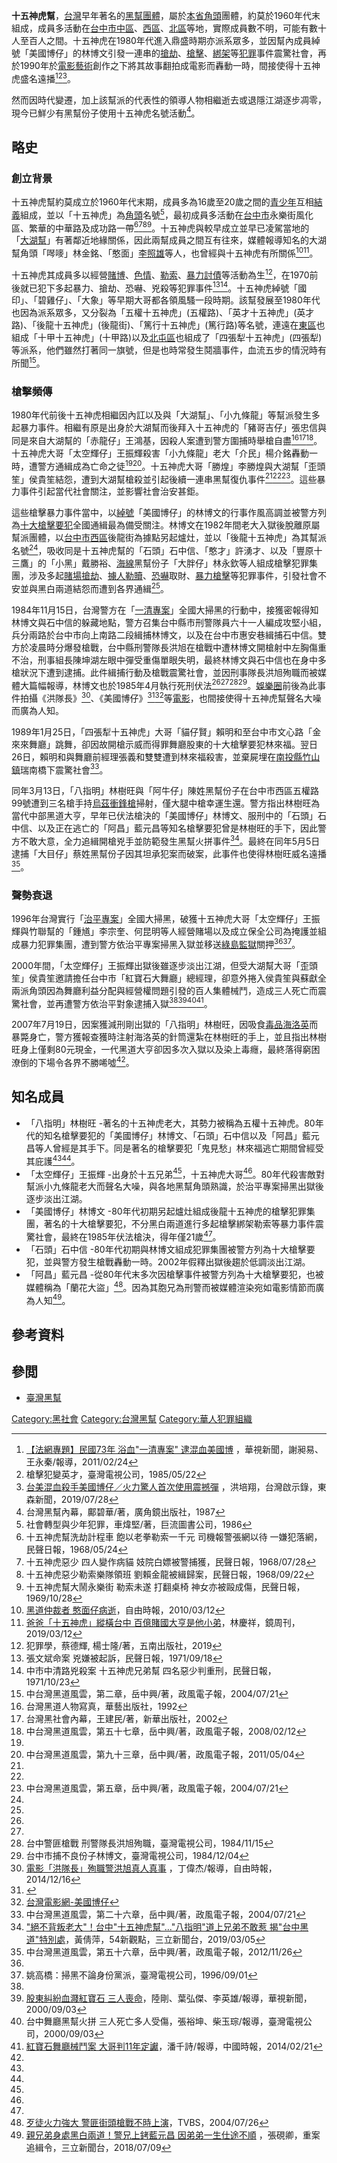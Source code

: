 {{Fanpov|time=2020-10-05T14:30:48+00:00}}
'''十五神虎幫'''，[[台灣|台灣]]早年著名的[[黑幫|黑幫]][[團體|團體]]，屬於[[本省|本省]][[角頭|角頭]]團體，約莫於1960年代末組成，成員多活動在[[台中市|台中市]][[中區_(臺中市)|中區]]、[[西區_(臺中市)|西區]]、[[北區_(臺中市)|北區]]等地，實際成員數不明，可能有數十人至百人之間。十五神虎在1980年代進入鼎盛時期亦派系眾多，並因幫內成員綽號「美國博仔」的林博文引發一連串的[[搶劫|搶劫]]、[[槍擊|槍擊]]、[[綁架|綁架]]等[[犯罪|犯罪]]事件震驚社會，再於1990年於[[電影|電影]][[藝術|藝術]]創作之下將其故事翻拍成電影而轟動一時，間接使得十五神虎盛名遠播<ref name="news1">[https://news.cts.com.tw/cts/general/201102/201102240678426.html 【法網專題】民國73年 浴血"一清專案" 逮混血美國博] {{Wayback|url=https://news.cts.com.tw/cts/general/201102/201102240678426.html |date=20200904165200 }}，華視新聞，謝昶易、王永秦/報導，2011/02/24</ref><ref>槍擊犯變英才，臺灣電視公司，1985/05/22</ref><ref name="tv1">[https://www.youtube.com/watch?v=YKft2ueLSgY 台美混血殺手美國博仔／火力驚人首次使用震撼彈] {{Wayback|url=https://www.youtube.com/watch?v=YKft2ueLSgY |date=20210828194447 }}，洪培翔，台灣啟示錄，東森新聞，2019/07/28</ref>。

然而因時代變遷，加上該幫派的代表性的領導人物相繼逝去或退隱江湖逐步凋零，現今已鮮少有黑幫份子使用十五神虎名號活動<ref>台灣黑幫內幕，鄺碧華/著，廣角鏡出版社，1987</ref>。

==略史==
===創立背景===
十五神虎幫約莫成立於1960年代末期，成員多為16歲至20歲之間的[[青少年|青少年]]互相[[結義|結義]]組成，並以「十五神虎」為[[角頭|角頭]]名號<ref>社會轉型與少年犯罪，車煒堅/著，巨流圖書公司，1986</ref>，最初成員多活動在[[台中市|台中市]]永樂街風化區、繁華的中華路及成功路一帶<ref>十五神虎幫洗劫計程車 飽以老拳勒索一千元 司機報警張網以待 一嫌犯落網，民聲日報，1968/05/24</ref><ref>十五神虎惡少 四人變作病貓 妓院白嫖被警捕獲，民聲日報，1968/07/28</ref><ref>
十五神虎惡少勒索樂隊領班 劉賴金龍被緝歸案，民聲日報，1968/09/22</ref><ref>
十五神虎幫大鬧永樂街 勒索未遂 打翻桌椅 神女亦被毆成傷，民聲日報，1969/10/28</ref>。十五神虎與較早成立並早已凌駕當地的「[[大湖幫|大湖幫]]」有著鄰近地緣關係，因此兩幫成員之間互有往來，媒體報導知名的大湖幫角頭「噖嘜」林金銘、「憨面」[[李照雄|李照雄]]等人，也曾經與十五神虎有所關係<ref>[https://news.ltn.com.tw/news/society/paper/379172 黑道仲裁者 憨面仔病逝]，自由時報，2010/03/12</ref><ref>[https://www.mirrormedia.mg/story/201190311soc002/ 爸爸「十五神虎」縱橫台中 百億賭國大亨是他小弟]，林慶祥，鏡周刊，2019/03/12</ref>。

十五神虎其成員多以經營[[賭博|賭博]]、[[色情|色情]]、[[勒索|勒索]]、[[暴力|暴力]][[討債|討債]]等活動為生<ref>犯罪學，蔡德輝, 楊士隆/著，五南出版社，2019</ref>，在1970前後就已犯下多起暴力、搶劫、恐嚇、兇殺等犯罪事件<ref>張文斌命案 兇嫌被起訴，民聲日報，1971/09/18</ref><ref>中市中清路兇殺案 十五神虎兄弟幫 四名惡少判重刑，民聲日報，1971/10/23</ref>。十五神虎綽號「國印」、「碧雞仔」、「大象」等早期大哥都各領風騷一段時期。該幫發展至1980年代也因為派系眾多，又分裂為「五權十五神虎」(五權路)、「英才十五神虎」(英才路)、「後龍十五神虎」(後龍街)、「篤行十五神虎」(篤行路)等名號，連遠在[[東區_(臺中市)|東區]]也組成「十甲十五神虎」(十甲路)以及[[北屯區|北屯區]]也組成了「四張犁十五神虎」(四張犁)等派系，他們雖然打著同一旗號，但是也時常發生鬩牆事件，血流五步的情況時有所聞<ref>中台灣黑道風雲，第二章，岳中興/著，政風電子報，2004/07/21</ref>。

===槍擊頻傳===
1980年代前後十五神虎相繼因內訌以及與「大湖幫」、「小九條龍」等幫派發生多起暴力事件。相繼有原是出身於大湖幫而後拜入十五神虎的「豬哥吉仔」張忠信與同是來自大湖幫的「赤龍仔」王鴻基，因殺人案遭到警方圍捕時舉槍自盡<ref name="books1">台灣黑道人物寫真，華藝出版社，1992</ref><ref name="books2">台灣黑社會內幕，王建民/著，新華出版社，2002</ref><ref>中台灣黑道風雲，第五十七章，岳中興/著，政風電子報，2008/02/12</ref>。十五神虎大哥「太空輝仔」王振輝殺害「小九條龍」老大「介民」楊介銘轟動一時，遭警方通緝成為亡命之徒<ref name="books1" /><ref name="news3">中台灣黑道風雲，第九十三章，岳中興/著，政風電子報，2011/05/04</ref>。十五神虎大哥「勝煌」李勝煌與大湖幫「歪頭笙」侯貴笙結怨，遭到大湖幫槍殺並引起後續一連串黑幫復仇事件<ref name="books1" /><ref name="books2" /><ref>中台灣黑道風雲，第五章，岳中興/著，政風電子報，2004/07/21</ref>。這些暴力事件引起當代社會關注，並影響社會治安甚鉅。

這些槍擊暴力事件當中，以[[綽號|綽號]]「美國博仔」的林博文的行事作風高調並被警方列為[[十大槍擊要犯|十大槍擊要犯]]全國通緝最為備受關注。林博文在1982年間老大入獄後脫離原屬幫派團體，以[[台中市|台中市]][[西區_(臺中市)|西區]]後龍街為據點另起爐灶，並以「後龍十五神虎」為其幫派名號<ref name="tv1" />，吸收同是十五神虎幫的「石頭」石中信、「憨才」許湧才、以及「豐原十三鷹」的「小黑」戴勝裕、[[海線地區|海線]]黑幫份子「大胖仔」林永欽等人組成槍擊犯罪集團，涉及多起[[賭場|賭場]][[搶劫|搶劫]]、[[擄人勒贖|擄人勒贖]]、[[恐嚇|恐嚇]]取財、[[暴力|暴力]][[槍擊|槍擊]]等犯罪事件，引發社會不安並與黑白兩道結怨而遭到各界通緝<ref name="tv1" />。

1984年11月15日，台灣警方在「[[一清專案|一清專案]]」全國大掃黑的行動中，接獲密報得知林博文與石中信的躲藏地點，警方召集台中縣市刑警隊員六十一人編成攻堅小組，兵分兩路於台中市向上南路二段緝捕林博文，以及在台中市惠安巷緝捕石中信。雙方於凌晨時分爆發槍戰，台中縣刑警隊長洪旭在槍戰中遭林博文開槍射中左胸傷重不治，刑事組長陳坤湖左眼中彈受重傷單眼失明，最終林博文與石中信也在身中多槍狀況下遭到逮捕。此件緝捕行動及槍戰震驚社會，並因刑事隊長洪旭殉職而被媒體大篇幅報導，林博文也於1985年4月執行死刑伏法<ref name="tv1" /><ref name="news1" /><ref>台中警匪槍戰 刑警隊長洪旭殉職，臺灣電視公司，1984/11/15</ref><ref>台中市捕不良份子林博文，臺灣電視公司，1984/12/04</ref>。[[娛樂圈|娛樂圈]]前後為此事件拍攝《洪隊長》<ref>[https://news.ltn.com.tw/news/society/paper/836740 電影「洪隊長」殉職警洪旭真人真事] {{Wayback|url=https://news.ltn.com.tw/news/society/paper/836740 |date=20181203102124 }}，丁偉杰/報導，自由時報，2014/12/16</ref>、《美國博仔》<ref>{{Cite web |url=https://moviecool.asia/film/qwtuEvCw9kF |title=Moviecool影史庫-美國博仔 |accessdate=2020-09-02 |archive-date=2020-06-27 |archive-url=https://web.archive.org/web/20200627171445/https://moviecool.asia/film/qwtuEvCw9kF |dead-url=no }}</ref><ref>[https://taiwancinema.bamid.gov.tw/Film/Filmcontent/?ContentUrl=19520 台灣電影網-美國博仔]</ref>等[[電影|電影]]，也間接使得十五神虎幫聲名大噪而廣為人知。

1989年1月25日，「四張犁十五神虎」大哥「貓仔賢」賴明和至台中市文心路「金來來舞廳」跳舞，卻因故開槍示威而得罪舞廳股東的十大槍擊要犯林來福。翌日26日，賴明和與舞廳前經理張義和雙雙遭到林來福殺害，並棄屍埋在[[南投縣|南投縣]][[竹山鎮_(台灣)|竹山鎮]]瑞南橋下震驚社會<ref>中台灣黑道風雲，第二十六章，岳中興/著，政風電子報，2004/07/21</ref>。

同年3月13日，「八指明」林樹旺與「阿牛仔」陳姓黑幫份子在台中市西區五權路99號遭到三名槍手持[[烏茲衝鋒槍|烏茲衝鋒槍]]掃射，僅大腿中槍幸運生還。警方指出林樹旺為當代中部黑道大亨，早年已伏法槍決的「美國博仔」林博文、服刑中的「石頭」石中信、以及正在逃亡的「阿昌」藍元昌等知名槍擊要犯曾是林樹旺的手下，因此警方不敢大意，全力追緝開槍兇手並防範發生黑幫火拼事件<ref name="tv2">[https://www.youtube.com/watch?v=nc_7qTTrGuA "絕不背叛老大"！台中"十五神虎幫"..."八指明"道上兄弟不敢惹 揭"台中黑道"特別處]，黃倩萍，54新觀點，三立新聞台，2019/03/05</ref>。最終在同年5月5日逮捕「大目仔」蔡姓黑幫份子因其坦承犯案而破案，此事件也使得林樹旺威名遠播<ref name="news2">中台灣黑道風雲，第五十六章，岳中興/著，政風電子報，2012/11/26</ref>。

===聲勢衰退===
1996年台灣實行「[[治平專案|治平專案]]」全國大掃黑，破獲十五神虎大哥「太空輝仔」王振輝與竹聯幫的「鍾馗」李宗奎、何昆明等人經營賭場以及成立保全公司為掩護並組成暴力犯罪集團，遭到警方依治平專案掃黑入獄並移送[[綠島監獄|綠島監獄]]關押<ref name="books2" /><ref name="news4">姚高橋：掃黑不論身份黨派，臺灣電視公司，1996/09/01</ref>。

2000年間，「太空輝仔」王振輝出獄後雖逐步淡出江湖，但受大湖幫大哥「歪頭笙」侯貴笙邀請擔任台中市「紅寶石大舞廳」總經理，卻意外捲入侯貴笙與蘇獻全兩派角頭因為舞廳利益分配與經營權問題引發的百人集體械鬥，造成三人死亡而震驚社會，並再遭警方依治平對象逮捕入獄<ref name="news3" /><ref>[https://news.cts.com.tw/cts/general/200009/200009030047484.html 股東糾紛血濺紅寶石 三人喪命]，陸剛、葉弘傑、李英雄/報導，華視新聞，2000/09/03</ref><ref>台中舞廳黑幫火拼 三人死亡多人受傷，張裕坤、柴玉琮/報導，臺灣電視公司，2000/09/03</ref><ref>[https://www.chinatimes.com/realtimenews/20140221004176-260402?chdtv 紅寶石舞廳械鬥案 大哥判11年定讞]，潘千詩/報導，中國時報，2014/02/21</ref>。

2007年7月19日，因案獲減刑剛出獄的「八指明」林樹旺，因吸食[[毒品|毒品]][[海洛英|海洛英]]而暴斃身亡，警方獲報查獲時注射海洛英的針筒還紮在林樹旺的手上，並且指出林樹旺身上僅剩80元現金，一代黑道大亨卻因多次入獄以及染上毒癮，最終落得窮困潦倒的下場令各界不勝唏噓<ref name="tv2" />。

==知名成員==
*「八指明」林樹旺 -著名的十五神虎老大，其勢力被稱為五權十五神虎。80年代的知名槍擊要犯的「美國博仔」林博文、「石頭」石中信以及「阿昌」藍元昌等人曾經是其手下。同是著名的槍擊要犯「鬼見愁」林來福逃亡期間曾經受其庇護<ref name="tv2" /><ref name="news2" />。
*「太空輝仔」王振輝 -出身於十五兄弟<ref name="news3" />，十五神虎大哥<ref name="news4" />。80年代殺害敵對幫派小九條龍老大而聲名大噪，與各地黑幫角頭熟識，於治平專案掃黑出獄後逐步淡出江湖。
*「美國博仔」林博文 -80年代初期另起爐灶組成後龍十五神虎的槍擊犯罪集團，著名的十大槍擊要犯，不分黑白兩道進行多起槍擊綁架勒索等暴力事件震驚社會，最終在1985年伏法槍決，得年僅21歲<ref name="tv1" />。
*「石頭」石中信 -80年代初期與林博文組成犯罪集團被警方列為十大槍擊要犯，並與警方發生槍戰轟動一時。2002年假釋出獄後趨於低調淡出江湖。
*「阿昌」藍元昌 -從80年代末多次因槍擊事件被警方列為十大槍擊要犯，也被媒體稱為「蘭花大盜」<ref>[https://news.tvbs.com.tw/other/483490 歹徒火力強大 警匪街頭槍戰不時上演]，TVBS，2004/07/26</ref>。因為其胞兄為刑警而被媒體渲染宛如電影情節而廣為人知<ref>[https://www.youtube.com/watch?v=0VrdLrs0cog 親兄弟身處黑白兩道！警兄上銬藍元昌 因弟弟一生仕途不順] {{Wayback|url=https://www.youtube.com/watch?v=0VrdLrs0cog |date=20200301053201 }}，張硯卿，重案追緝令，三立新聞台，2018/07/09</ref>。

==參考資料==
{{reflist|2}}

==參閲==
*[[臺灣黑幫|臺灣黑幫]]

[[Category:黑社會|Category:黑社會]]

[[Category:台灣黑幫|Category:台灣黑幫]]
[[Category:華人犯罪組織|Category:華人犯罪組織]]